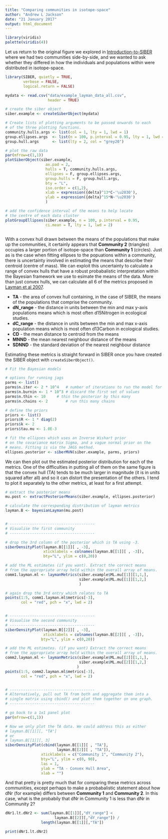 ```yaml
---
title: "Comparing communities in isotope-space"
author: "Andrew L Jackson"
date: "21 January 2017"
output: html_document
---
```


```r
library(viridis)
palette(viridis(4))
```
Let us return to the original figure we explored in [Introduction-to-SIBER](Introduction-to-SIBER.html) where we had two communities side-by-side, and we wanted to ask whether they differed in how the individuals and populations within were distributed in isotope-space.


```r

library(SIBER, quietly = TRUE,
        verbose = FALSE,
        logical.return = FALSE)

mydata <- read.csv("data/example_layman_data_all.csv", 
                   header = TRUE)

# create the siber object
siber.example <- createSiberObject(mydata)

# Create lists of plotting arguments to be passed onwards to each 
# of the three plotting functions.
community.hulls.args <- list(col = 1, lty = 1, lwd = 1)
group.ellipses.args  <- list(n = 100, p.interval = 0.95, lty = 1, lwd = 2)
group.hull.args      <- list(lty = 2, col = "grey20")

# plot the raw data
par(mfrow=c(1,1))
plotSiberObject(siber.example,
                  ax.pad = 2, 
                  hulls = T, community.hulls.args, 
                  ellipses = F, group.ellipses.args,
                  group.hulls = F, group.hull.args,
                  bty = "L",
                  iso.order = c(1,2),
                  xlab = expression({delta}^13*C~'\u2030'),
                  ylab = expression({delta}^15*N~'\u2030')
                  )

# add the confidence interval of the means to help locate
# the centre of each data cluster
plotGroupEllipses(siber.example, n = 100, p.interval = 0.95,
                  ci.mean = T, lty = 1, lwd = 2)



```

With a convex hull drawn between the means of the populations that make up the communities, it certainly appears that __Community 2__ (triangles) occupies a larger portion of isotope-space than __Community 1__ (circles). Just as is the case when fitting ellipses to the popuations within a community, there is uncertainty involved in estimating the means that describe their centroid (centre of mass). We can exploit this uncertainty to calculate a range of convex hulls that have a robust probabalistic interpretation within the Bayesian framework we use to esimate the means of the data. More than just convex hulls, we can calculate all 6 of the metrics proposed in [Layman et al 2007](https://scholar.google.com/citations?view_op=view_citation&hl=en&user=6yV_oeoAAAAJ&citation_for_view=6yV_oeoAAAAJ:u-x6o8ySG0sC). 

* __TA__ - the area of convex hull containing, in the case of SIBER, the means of the populations that comprise the community.
* __dN_range__ - the distance in units between the min and max y-axis populations means which is most often d15Nitrogen in ecological studies.
* __dC_range__ - the distance in units between the min and max x-axis population means which is most often d13Carbon in ecological studies.
* __CD__ - the mean distance to centroid from the means
* __MNND__ - the mean nearest neighbour distance of the means
* __SDNND__ - the standard deviation of the nearest neighbour distance

Estimating these metrics is straight forward in SIBER once you have created the SIBER object with `createSiberObject()`.

```r

# Fit the Bayesian models

# options for running jags
parms <- list()
parms$n.iter <- 2 * 10^4   # number of iterations to run the model for
parms$n.burnin <- 1 * 10^3 # discard the first set of values
parms$n.thin <- 10     # thin the posterior by this many
parms$n.chains <- 2        # run this many chains

# define the priors
priors <- list()
priors$R <- 1 * diag(2)
priors$k <- 2
priors$tau.mu <- 1.0E-3

# fit the ellipses which uses an Inverse Wishart prior
# on the covariance matrix Sigma, and a vague normal prior on the 
# means. Fitting is via the JAGS method.
ellipses.posterior <- siberMVN(siber.example, parms, priors)

```

We can then plot out the estimated posterior distribution for each of the metrics. One of the difficulties in putting all of them on the same figure is that the convex hull (TA) tends to be much larger in magnitude (it is in units squared after all) and so it can distort the presentation of the others. I tend to plot it separately to the other metrics, at least for a first attempt.

```r
# extract the posterior means
mu.post <- extractPosteriorMeans(siber.example, ellipses.posterior)

# calculate the corresponding distribution of layman metrics
layman.B <- bayesianLayman(mu.post)


# --------------------------------------
# Visualise the first community
# --------------------------------------

# drop the 3rd column of the posterior which is TA using -3.
siberDensityPlot(layman.B[[1]][ , -3], 
                 xticklabels = colnames(layman.B[[1]][ , -3]), 
                 bty="L", ylim = c(0,20))

# add the ML estimates (if you want). Extract the correct means 
# from the appropriate array held within the overall array of means.
comm1.layman.ml <- laymanMetrics(siber.example$ML.mu[[1]][1,1,],
                                 siber.example$ML.mu[[1]][1,2,]
                                 )

# again drop the 3rd entry which relates to TA
points(1:5, comm1.layman.ml$metrics[-3], 
       col = "red", pch = "x", lwd = 2)


# --------------------------------------
# Visualise the second community
# --------------------------------------
siberDensityPlot(layman.B[[2]][ , -3], 
                 xticklabels = colnames(layman.B[[2]][ , -3]), 
                bty="L", ylim = c(0,20))

# add the ML estimates. (if you want) Extract the correct means 
# from the appropriate array held within the overall array of means.
comm2.layman.ml <- laymanMetrics(siber.example$ML.mu[[2]][1,1,],
                                 siber.example$ML.mu[[2]][1,2,]
                                )
points(1:5, comm2.layman.ml$metrics[-3], 
       col = "red", pch = "x", lwd = 2)


# --------------------------------------
# Alternatively, pull out TA from both and aggregate them into a 
# single matrix using cbind() and plot them together on one graph.
# --------------------------------------

# go back to a 1x1 panel plot
par(mfrow=c(1,1))

# Now we only plot the TA data. We could address this as either
# layman.B[[1]][, "TA"]
# or
# layman.B[[1]][, 3]
siberDensityPlot(cbind(layman.B[[1]][ , "TA"], 
                       layman.B[[2]][ , "TA"]),
                xticklabels = c("Community 1", "Community 2"), 
                bty="L", ylim = c(0, 90),
                las = 1,
                ylab = "TA - Convex Hull Area",
                xlab = "")

```


And that pretty is pretty much that for comparing these metrics across communities, except perhaps to make a probabalistic statement about how dNr (for example) differs between __Community 1__ and __Community 2__. In this case, what is the probabily that dNr in Community 1 is less than dNr in Community 2?

```r

dNr1.lt.dNr2 <- sum(layman.B[[1]][,"dY_range"] < 
                      layman.B[[2]][,"dY_range"]) / 
                length(layman.B[[1]][,"TA"])

print(dNr1.lt.dNr2)

```




